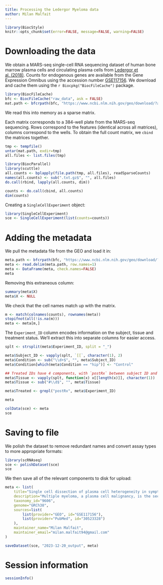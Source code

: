 ```yaml
---
title: Processing the Ledergor Myeloma data
author: Milan Malfait
---
```


```r
library(BiocStyle)
knitr::opts_chunk$set(error=FALSE, message=FALSE, warning=FALSE)
```

# Downloading the data

We obtain a MARS-seq single-cell RNA sequencing dataset of human bone marrow plasma cells and circulating plasma cells from [Ledergor et al. (2018)](https://doi.org/10.1038/s41591-018-0269-2).
Counts for endogenous genes are available from the Gene Expression Omnibus
using the accession number [GSE117156](https://www.ncbi.nlm.nih.gov/geo/query/acc.cgi?acc=GSE117156).
We download and cache them using the `r Biocpkg("BiocFileCache")` package.

```r
library(BiocFileCache)
bfc <- BiocFileCache("raw_data", ask = FALSE)
mat.path <- bfcrpath(bfc, "https://www.ncbi.nlm.nih.gov/geo/download/?acc=GSE117156&format=file")
```

We read this into memory as a sparse matrix.

Each matrix corresponds to a 384-well plate from the MARS-seq sequencing.
Rows correspond to the features (identical across all matrices), columns
correspond to the wells. To obtain the full count matrix, we `cbind` the
matrices together.

```r
tmp <- tempfile()
untar(mat.path, exdir=tmp)
all.files <- list.files(tmp)

library(BiocParallel)
library(scuttle)
all.counts <- bplapply(file.path(tmp, all.files), readSparseCounts)
names(all.counts) <- sub(".txt.gz$", "", all.files)
do.call(rbind, lapply(all.counts, dim))

counts <- do.call(cbind, all.counts)
dim(counts)
```

Creating a `SingleCellExperiment` object:

```r
library(SingleCellExperiment)
sce <- SingleCellExperiment(list(counts=counts))
```

# Adding the metadata

We pull the metadata file from the GEO and load it in:

```r
meta.path <- bfcrpath(bfc, "https://www.ncbi.nlm.nih.gov/geo/download/?acc=GSE117156&format=file&file=GSE117156%5Fmetadata%2Etxt%2Egz")
meta <- read.delim(meta.path, row.names=1)
meta <- DataFrame(meta, check.names=FALSE)
meta
```

Removing this extraneous column:

```r
summary(meta$X)
meta$X <- NULL
```

We check that the cell names match up with the matrix.

```r
m <- match(colnames(counts), rownames(meta))
stopifnot(all(!is.na(m)))
meta <- meta[m,]
```

The `Experiment_ID` column encodes information on the subject, tissue and
treatment status. We'll extract this into separate columns for easier access.

```r
splt <- strsplit(meta$Experiment_ID, split = "_")

meta$Subject_ID <- vapply(splt, `[[`, character(1), 2)
meta$Condition <- sub("\\d+$", "", meta$Subject_ID)
meta$Condition[which(meta$Condition == "hip")] <- "Control"

## Treated IDs have 4 components, with `postRx` between subject ID and tissue
meta$Tissue <- vapply(splt, function(x) x[[length(x)]], character(1))
meta$Tissue <- sub("#\\d$", "", meta$Tissue)

meta$Treated <- grepl("postRx", meta$Experiment_ID)

meta
```

```r
colData(sce) <- meta
sce
```

# Saving to file 

We polish the dataset to remove redundant names and convert assay types to more appropriate formats:

```r
library(scRNAseq)
sce <- polishDataset(sce)
sce
```

We then save all of the relevant components to disk for upload:

```r
meta <- list(
    title="Single cell dissection of plasma cell heterogeneity in symptomatic and asymptomatic myeloma",
    description="Multiple myeloma, a plasma cell malignancy, is the second most common blood cancer. Despite extensive research, disease heterogeneity is poorly characterized, hampering efforts for early diagnosis and improved treatments. Here, we apply single cell RNA sequencing to study the heterogeneity of 40 individuals along the multiple myeloma progression spectrum, including 11 healthy controls, demonstrating high interindividual variability that can be explained by expression of known multiple myeloma drivers and additional putative factors. We identify extensive subclonal structures for 10 of 29 individuals with multiple myeloma. In asymptomatic individuals with early disease and in those with minimal residual disease post-treatment, we detect rare tumor plasma cells with molecular characteristics similar to those of active myeloma, with possible implications for personalized therapies. Single cell analysis of rare circulating tumor cells allows for accurate liquid biopsy and detection of malignant plasma cells, which reflect bone marrow disease. Our work establishes single cell RNA sequencing for dissecting blood malignancies and devising detailed molecular characterization of tumor cells in symptomatic and asymptomatic patients.",
    taxonomy_id="9606",
    genome="GRCh38",
    sources=list(
        list(provider="GEO", id="GSE117156"),
        list(provider="PubMed", id="30523328")
    ),
    maintainer_name="Milan Malfait",
    maintainer_email="milan.malfait94@gmail.com"
)

saveDataset(sce, "2023-12-20_output", meta)
```

# Session information {-}

```r
sessionInfo()
```
